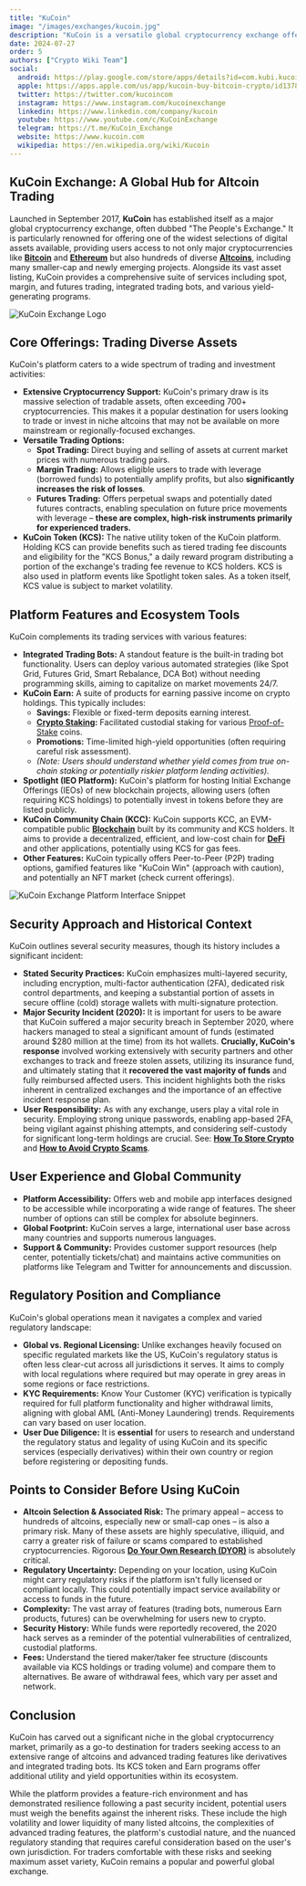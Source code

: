 ```yaml
---
title: "KuCoin"
image: "/images/exchanges/kucoin.jpg"
description: "KuCoin is a versatile global cryptocurrency exchange offering advanced trading tools, diverse assets, and strong security."
date: 2024-07-27
order: 5
authors: ["Crypto Wiki Team"]
social:
  android: https://play.google.com/store/apps/details?id=com.kubi.kucoin
  apple: https://apps.apple.com/us/app/kucoin-buy-bitcoin-crypto/id1378956601
  twitter: https://twitter.com/kucoincom
  instagram: https://www.instagram.com/kucoinexchange
  linkedin: https://www.linkedin.com/company/kucoin
  youtube: https://www.youtube.com/c/KuCoinExchange
  telegram: https://t.me/KuCoin_Exchange
  website: https://www.kucoin.com
  wikipedia: https://en.wikipedia.org/wiki/Kucoin
---
```


## **KuCoin Exchange: A Global Hub for Altcoin Trading**

Launched in September 2017, **KuCoin** has established itself as a major global cryptocurrency exchange, often dubbed "The People's Exchange." It is particularly renowned for offering one of the widest selections of digital assets available, providing users access to not only major cryptocurrencies like **[Bitcoin](/posts/what-is-bitcoin)** and **[Ethereum](/posts/what-is-ethereum)** but also hundreds of diverse **[Altcoins](/posts/what-are-altcoins)**, including many smaller-cap and newly emerging projects. Alongside its vast asset listing, KuCoin provides a comprehensive suite of services including spot, margin, and futures trading, integrated trading bots, and various yield-generating programs.

![KuCoin Exchange Logo](/images/exchanges/kucoin.jpg)

## **Core Offerings: Trading Diverse Assets**

KuCoin's platform caters to a wide spectrum of trading and investment activities:

- **Extensive Cryptocurrency Support:** KuCoin's primary draw is its massive selection of tradable assets, often exceeding 700+ cryptocurrencies. This makes it a popular destination for users looking to trade or invest in niche altcoins that may not be available on more mainstream or regionally-focused exchanges.
- **Versatile Trading Options:**
  - **Spot Trading:** Direct buying and selling of assets at current market prices with numerous trading pairs.
  - **Margin Trading:** Allows eligible users to trade with leverage (borrowed funds) to potentially amplify profits, but also **significantly increases the risk of losses**.
  - **Futures Trading:** Offers perpetual swaps and potentially dated futures contracts, enabling speculation on future price movements with leverage – **these are complex, high-risk instruments primarily for experienced traders.**
- **KuCoin Token (KCS):** The native utility token of the KuCoin platform. Holding KCS can provide benefits such as tiered trading fee discounts and eligibility for the "KCS Bonus," a daily reward program distributing a portion of the exchange's trading fee revenue to KCS holders. KCS is also used in platform events like Spotlight token sales. As a token itself, KCS value is subject to market volatility.

## **Platform Features and Ecosystem Tools**

KuCoin complements its trading services with various features:

- **Integrated Trading Bots:** A standout feature is the built-in trading bot functionality. Users can deploy various automated strategies (like Spot Grid, Futures Grid, Smart Rebalance, DCA Bot) without needing programming skills, aiming to capitalize on market movements 24/7.
- **KuCoin Earn:** A suite of products for earning passive income on crypto holdings. This typically includes:
  - **Savings:** Flexible or fixed-term deposits earning interest.
  - **[Crypto Staking](/posts/crypto-staking):** Facilitated custodial staking for various [Proof-of-Stake](/posts/what-is-proof-of-stake) coins.
  - **Promotions:** Time-limited high-yield opportunities (often requiring careful risk assessment).
  - _(Note: Users should understand whether yield comes from true on-chain staking or potentially riskier platform lending activities)._
- **Spotlight (IEO Platform):** KuCoin's platform for hosting Initial Exchange Offerings (IEOs) of new blockchain projects, allowing users (often requiring KCS holdings) to potentially invest in tokens before they are listed publicly.
- **KuCoin Community Chain (KCC):** KuCoin supports KCC, an EVM-compatible public **[Blockchain](/posts/what-is-blockchain)** built by its community and KCS holders. It aims to provide a decentralized, efficient, and low-cost chain for **[DeFi](/posts/what-is-defi)** and other applications, potentially using KCS for gas fees.
- **Other Features:** KuCoin typically offers Peer-to-Peer (P2P) trading options, gamified features like "KuCoin Win" (approach with caution), and potentially an NFT market (check current offerings).

![KuCoin Exchange Platform Interface Snippet](/images/posts/kucoin-exchange.jpg)

## **Security Approach and Historical Context**

KuCoin outlines several security measures, though its history includes a significant incident:

- **Stated Security Practices:** KuCoin emphasizes multi-layered security, including encryption, multi-factor authentication (2FA), dedicated risk control departments, and keeping a substantial portion of assets in secure offline (cold) storage wallets with multi-signature protection.
- **Major Security Incident (2020):** It is important for users to be aware that KuCoin suffered a major security breach in September 2020, where hackers managed to steal a significant amount of funds (estimated around $280 million at the time) from its hot wallets. **Crucially, KuCoin's response** involved working extensively with security partners and other exchanges to track and freeze stolen assets, utilizing its insurance fund, and ultimately stating that it **recovered the vast majority of funds** and fully reimbursed affected users. This incident highlights both the risks inherent in centralized exchanges and the importance of an effective incident response plan.
- **User Responsibility:** As with any exchange, users play a vital role in security. Employing strong unique passwords, enabling app-based 2FA, being vigilant against phishing attempts, and considering self-custody for significant long-term holdings are crucial. See: **[How To Store Crypto](/posts/how-to-store-crypto)** and **[How to Avoid Crypto Scams](/posts/how-to-avoid-crypto-scams)**.

## **User Experience and Global Community**

- **Platform Accessibility:** Offers web and mobile app interfaces designed to be accessible while incorporating a wide range of features. The sheer number of options can still be complex for absolute beginners.
- **Global Footprint:** KuCoin serves a large, international user base across many countries and supports numerous languages.
- **Support & Community:** Provides customer support resources (help center, potentially tickets/chat) and maintains active communities on platforms like Telegram and Twitter for announcements and discussion.

## **Regulatory Position and Compliance**

KuCoin's global operations mean it navigates a complex and varied regulatory landscape:

- **Global vs. Regional Licensing:** Unlike exchanges heavily focused on specific regulated markets like the US, KuCoin's regulatory status is often less clear-cut across all jurisdictions it serves. It aims to comply with local regulations where required but may operate in grey areas in some regions or face restrictions.
- **KYC Requirements:** Know Your Customer (KYC) verification is typically required for full platform functionality and higher withdrawal limits, aligning with global AML (Anti-Money Laundering) trends. Requirements can vary based on user location.
- **User Due Diligence:** It is **essential** for users to research and understand the regulatory status and legality of using KuCoin and its specific services (especially derivatives) within their own country or region before registering or depositing funds.

## **Points to Consider Before Using KuCoin**

- **Altcoin Selection & Associated Risk:** The primary appeal – access to hundreds of altcoins, especially new or small-cap ones – is also a primary risk. Many of these assets are highly speculative, illiquid, and carry a greater risk of failure or scams compared to established cryptocurrencies. Rigorous **[Do Your Own Research (DYOR)](/posts/do-your-own-research)** is absolutely critical.
- **Regulatory Uncertainty:** Depending on your location, using KuCoin might carry regulatory risks if the platform isn't fully licensed or compliant locally. This could potentially impact service availability or access to funds in the future.
- **Complexity:** The vast array of features (trading bots, numerous Earn products, futures) can be overwhelming for users new to crypto.
- **Security History:** While funds were reportedly recovered, the 2020 hack serves as a reminder of the potential vulnerabilities of centralized, custodial platforms.
- **Fees:** Understand the tiered maker/taker fee structure (discounts available via KCS holdings or trading volume) and compare them to alternatives. Be aware of withdrawal fees, which vary per asset and network.

## **Conclusion**

KuCoin has carved out a significant niche in the global cryptocurrency market, primarily as a go-to destination for traders seeking access to an extensive range of altcoins and advanced trading features like derivatives and integrated trading bots. Its KCS token and Earn programs offer additional utility and yield opportunities within its ecosystem.

While the platform provides a feature-rich environment and has demonstrated resilience following a past security incident, potential users must weigh the benefits against the inherent risks. These include the high volatility and lower liquidity of many listed altcoins, the complexities of advanced trading features, the platform's custodial nature, and the nuanced regulatory standing that requires careful consideration based on the user's own jurisdiction. For traders comfortable with these risks and seeking maximum asset variety, KuCoin remains a popular and powerful global exchange.
